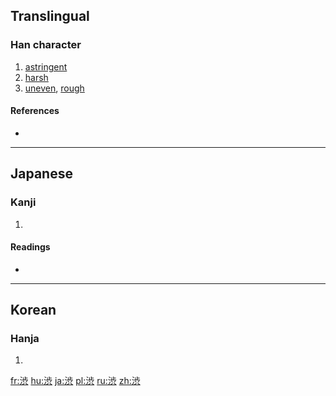 {{also|澀|澁}}
==Translingual==

===Han character===
{{Han char|rn=85|rad=水|as=08|sn=11|four=|canj=水卜一人 (EYMO)}}

# [[astringent]]
# [[harsh]]
# [[uneven]], [[rough]]

====References====
* {{Han ref|kx=0633.371|dkj=17750|dj=1039.200|hdz=31647.061|uh=6E0B|ud=28171}}

----

==Japanese==

===Kanji===
{{ja-kanji|grade=c|rs=水08}}

# {{defn|lang=ja|sort=水08}}

====Readings====
* {{ja-readings|on=[[じゅう]] (jū)|kun=[[しぶい]] (shibui), [[しぶ]] (shibu)}}

----

==Korean==

===Hanja===
{{ko-hanja|hangeul=삽|rv=sap|mr=sap}}

# {{defn|lang=ko|sort=口08}}

[[fr:渋]]
[[hu:渋]]
[[ja:渋]]
[[pl:渋]]
[[ru:渋]]
[[zh:渋]]